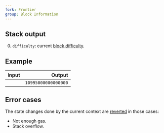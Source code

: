 ```yaml
---
fork: Frontier
group: Block Information
---
```


## Stack output

0. `difficulty`: current [block difficulty](https://ethereum.org/en/developers/docs/consensus-mechanisms/pow/#how-it-works).

## Example

| Input | Output |
|------:|-------:|
|  | `10995000000000000` |

## Error cases

The state changes done by the current context are [reverted](#FD) in those cases:
- Not enough gas.
- Stack overflow.
